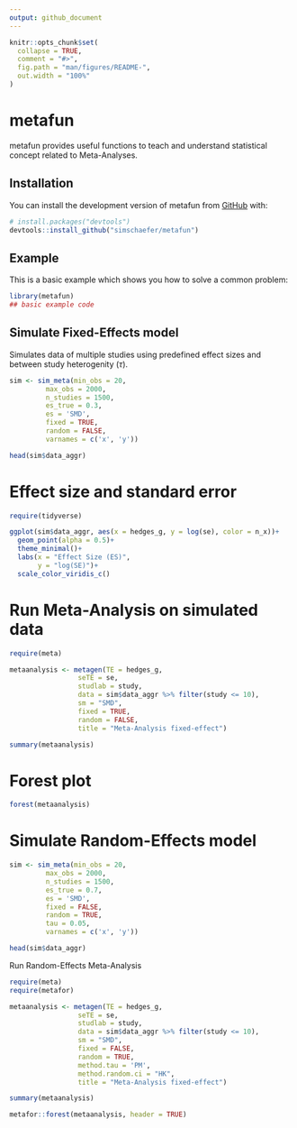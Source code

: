 ```yaml
---
output: github_document
---
```


<!-- README.md is generated from README.Rmd. Please edit that file -->

```r
knitr::opts_chunk$set(
  collapse = TRUE,
  comment = "#>",
  fig.path = "man/figures/README-",
  out.width = "100%"
)
```

# metafun

<!-- badges: start -->
<!-- badges: end -->

metafun provides useful functions to teach and understand statistical concept related to Meta-Analyses.

## Installation

You can install the development version of metafun from [GitHub](https://github.com/) with:

``` r
# install.packages("devtools")
devtools::install_github("simschaefer/metafun")
```

## Example

This is a basic example which shows you how to solve a common problem:

```r
library(metafun)
## basic example code
```

## Simulate Fixed-Effects model

Simulates data of multiple studies using predefined effect sizes and between study heterogenity ($\tau$).

```r
sim <- sim_meta(min_obs = 20,
         max_obs = 2000,
         n_studies = 1500,
         es_true = 0.3,
         es = 'SMD',
         fixed = TRUE,
         random = FALSE,
         varnames = c('x', 'y'))

head(sim$data_aggr)
```
# Effect size and standard error

```r
require(tidyverse)

ggplot(sim$data_aggr, aes(x = hedges_g, y = log(se), color = n_x))+
  geom_point(alpha = 0.5)+
  theme_minimal()+
  labs(x = "Effect Size (ES)",
       y = "log(SE)")+
  scale_color_viridis_c()
```

# Run Meta-Analysis on simulated data

```r
require(meta)

metaanalysis <- metagen(TE = hedges_g,
                 seTE = se,
                 studlab = study,
                 data = sim$data_aggr %>% filter(study <= 10),
                 sm = "SMD",
                 fixed = TRUE,
                 random = FALSE,
                 title = "Meta-Analysis fixed-effect")

summary(metaanalysis)

```

# Forest plot
```r
forest(metaanalysis)

```
# Simulate Random-Effects model

```r
sim <- sim_meta(min_obs = 20,
         max_obs = 2000,
         n_studies = 1500,
         es_true = 0.7,
         es = 'SMD',
         fixed = FALSE,
         random = TRUE,
         tau = 0.05,
         varnames = c('x', 'y'))

head(sim$data_aggr)
```

Run Random-Effects Meta-Analysis

```r
require(meta)
require(metafor)

metaanalysis <- metagen(TE = hedges_g,
                 seTE = se,
                 studlab = study,
                 data = sim$data_aggr %>% filter(study <= 10),
                 sm = "SMD",
                 fixed = FALSE,
                 random = TRUE,
                 method.tau = 'PM',
                 method.random.ci = "HK",
                 title = "Meta-Analysis fixed-effect")

summary(metaanalysis)

metafor::forest(metaanalysis, header = TRUE)
```

